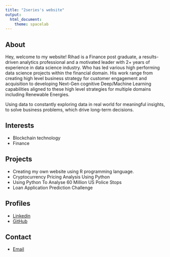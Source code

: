 ```yaml
---
title: "2series's website"
output:
  html_document:
    theme: spacelab
---
```


## About

Hey, welcome to my website!
Rihad is a Finance post graduate, a results-driven analytics professional and a motivated leader with 2+ years of experience in data science industry. Who has led various high performing data science projects within the financial domain. His work range from creating high level business strategy for customer engagement and acquisition to developing Next-Gen cognitive Deep/Machine Learning capabilities aligned to these high level strategies for multiple domains including Renewable Energies. 

Using data to constantly exploring data in real world for meaningful insights, to solve business problems, which drive long-term decisions.

## Interests

* Blockchain technology
* Finance

## Projects

* Creating my own website using R programming language.
* Cryptocurrency Pricing Analysis Using Python
* Using Python To Analyse 60 Million US Police Stops
* Loan Application Prediction Challenge

## Profiles 

* [Linkedin](https://www.linkedin.com/in/rihad-variawa-7422017b)
* [GitHub](https://github.com/2series)

## Contact

* [Email](mailto:rihadv021@gmail.com)
